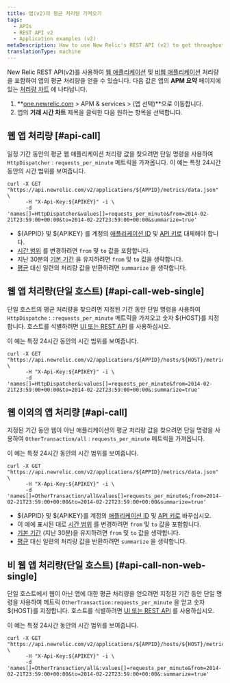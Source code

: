 ```yaml
---
title: 앱(v2)의 평균 처리량 가져오기
tags:
  - APIs
  - REST API v2
  - Application examples (v2)
metaDescription: How to use New Relic's REST API (v2) to get throughput values (similar to the Throughput chart on your APM Summary page) for web or non-web apps.
translationType: machine
---
```


New Relic REST API(v2)를 사용하여 [웹 애플리케이션](/docs/using-new-relic/welcome-new-relic/getting-started/glossary#transaction) 및 [비웹 애플리케이션](/docs/using-new-relic/welcome-new-relic/getting-started/glossary#non-web-transaction) 처리량을 포함하여 앱의 평균 처리량을 얻을 수 있습니다. 다음 값은 앱의 **APM 요약** 페이지에 있는 [처리량 차트](/docs/apm/applications-menu/monitoring/apm-overview-page-view-transaction-apdex-usage-data#overview_charts) 에 나타납니다.

1. **[one.newrelic.com](https://one.newrelic.com/all-capabilities) > APM & services > (앱 선택)**으로 이동합니다.
2. 앱의 **거래 시간 차트** 제목을 클릭한 다음 원하는 항목을 선택합니다.

## 웹 앱 처리량 [#api-call]

일정 기간 동안의 평균 웹 애플리케이션 처리량 값을 찾으려면 단일 명령을 사용하여 `HttpDispatcher` : `requests_per_minute` 메트릭을 가져옵니다. 이 예는 특정 24시간 동안의 시간 범위를 보여줍니다.

```
curl -X GET "https://api.newrelic.com/v2/applications/${APPID}/metrics/data.json" \
      -H "X-Api-Key:${APIKEY}" -i \
      -d 'names[]=HttpDispatcher&values[]=requests_per_minute&from=2014-02-21T23:59:00+00:00&to=2014-02-22T23:59:00+00:00&summarize=true'
```

* $&#x7B;APPID} 및 $&#x7B;APIKEY} 를 계정의 [애플리케이션 ID](/docs/apm/apis/requirements/identification-code) 및 [API 키로](/docs/apis/rest-api-v2/requirements/rest-api-key) 대체해야 합니다.
* [시간 범위](/docs/apm/apis/requirements/extracting-metric-data) 를 변경하려면 `from` 및 `to` 값을 포함합니다.
* 지난 30분의 [기본 기간](/docs/apm/apis/api-v2-examples/specifying-time-range-api-v2) 을 유지하려면 `from` 및 `to` 값을 생략합니다.
* [평균](/docs/apm/apis/requirements/calculating-average-metric-values-summarize) 대신 일련의 처리량 값을 반환하려면 `summarize` 을 생략합니다.

## 웹 앱 처리량(단일 호스트) [#api-call-web-single]

단일 호스트의 평균 처리량을 찾으려면 지정된 기간 동안 단일 명령을 사용하여 `HttpDispatche` : `:requests_per_minute` 메트릭을 가져오고 숫자 $&#x7B;HOST}를 지정합니다. 호스트를 식별하려면 [UI 또는 REST API](/docs/apis/rest-api-v2/requirements/listing-host-instance-application-server-ids#locating_host_id) 를 사용하십시오.

이 예는 특정 24시간 동안의 시간 범위를 보여줍니다.

```
curl -X GET "https://api.newrelic.com/v2/applications/${APPID}/hosts/${HOST}/metrics/data.json" \
      -H "X-Api-Key:${APIKEY}" -i \
      -d 'names[]=HttpDispatcher&:values[]=requests_per_minute&from=2014-02-21T23:59:00+00:00&to=2014-02-22T23:59:00+00:00&:summarize=true'
```

## 웹 이외의 앱 처리량 [#api-call]

지정된 기간 동안 웹이 아닌 애플리케이션의 평균 처리량 값을 찾으려면 단일 명령을 사용하여 `OtherTransaction/all` : `requests_per_minute` 메트릭을 가져옵니다.

이 예는 특정 24시간 동안의 시간 범위를 보여줍니다.

```
curl -X GET "https://api.newrelic.com/v2/applications/${APPID}/metrics/data.json" \
      -H "X-Api-Key:${APIKEY}" -i \
      -d 'names[]=OtherTransaction/all&values[]=requests_per_minute&;from=2014-02-21T23:59:00+00:00&to=2014-02-22T23:59:00+00:00&summarize=true'
```

* $&#x7B;APPID} 및 $&#x7B;APIKEY}를 계정의 [애플리케이션 ID](/docs/apm/apis/requirements/identification-code) 및 [API 키로](/docs/apis/rest-api-v2/requirements/rest-api-key) 바꾸십시오.
* 이 예에 표시된 대로 [시간 범위](/docs/apm/apis/requirements/extracting-metric-data) 를 변경하려면 `from` 및 `to` 값을 포함합니다.
* [기본 기간](/docs/apm/apis/api-v2-examples/specifying-time-range-api-v2) (지난 30분)을 유지하려면 `from` 및 `to` 값을 생략합니다.
* [평균](/docs/apm/apis/requirements/calculating-average-metric-values-summarize) 대신 일련의 처리량 값을 반환하려면 `summarize` 을 생략합니다.

## 비 웹 앱 처리량(단일 호스트) [#api-call-non-web-single]

단일 호스트에서 웹이 아닌 앱에 대한 평균 처리량을 얻으려면 지정된 기간 동안 단일 명령을 사용하여 메트릭 `OtherTransaction:requests_per_minute` 을 얻고 숫자 $&#x7B;HOST}를 지정합니다. 호스트를 식별하려면 [UI 또는 REST API](/docs/apis/rest-api-v2/requirements/listing-host-instance-application-server-ids#locating_host_id) 를 사용하십시오.

이 예는 특정 24시간 동안의 시간 범위를 보여줍니다.

```
curl -X GET "https://api.newrelic.com/v2/applications/${APPID}/hosts/${HOST}/metrics/data.json" \
      -H "X-Api-Key:${APIKEY}" -i \
      -d 'names[]=OtherTransaction/all&:values[]=requests_per_minute&from=2014-02-21T23:59:00+00:00&to=2014-02-22T23:59:00+00:00&:summarize=true'
```